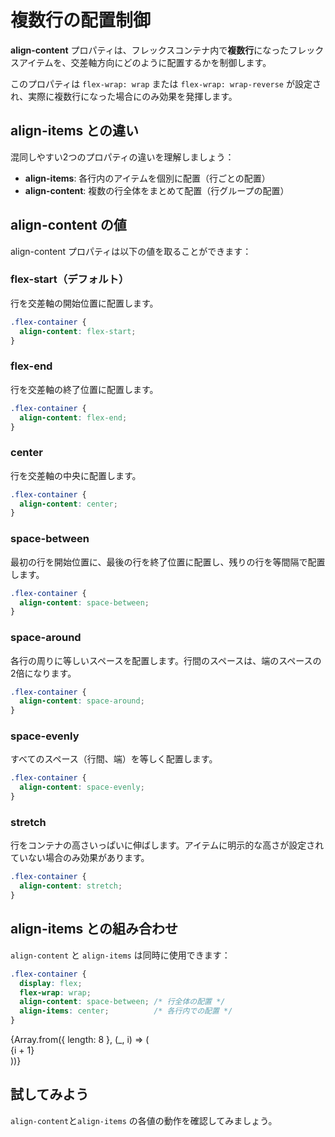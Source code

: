 
# 複数行の配置制御

**align-content** プロパティは、フレックスコンテナ内で**複数行**になったフレックスアイテムを、交差軸方向にどのように配置するかを制御します。

このプロパティは `flex-wrap: wrap` または `flex-wrap: wrap-reverse` が設定され、実際に複数行になった場合にのみ効果を発揮します。

## align-items との違い

混同しやすい2つのプロパティの違いを理解しましょう：

- **align-items**: 各行内のアイテムを個別に配置（行ごとの配置）
- **align-content**: 複数の行全体をまとめて配置（行グループの配置）

## align-content の値

align-content プロパティは以下の値を取ることができます：

### flex-start（デフォルト）

行を交差軸の開始位置に配置します。

```css title="CSS"
.flex-container {
  align-content: flex-start;
}
```

<AlignContentDemo alignContent="flex-start" interactive={false} />

### flex-end

行を交差軸の終了位置に配置します。

```css title="CSS"
.flex-container {
  align-content: flex-end;
}
```

<AlignContentDemo alignContent="flex-end" interactive={false} />

### center

行を交差軸の中央に配置します。

```css title="CSS"
.flex-container {
  align-content: center;
}
```

<AlignContentDemo alignContent="center" interactive={false} />

### space-between

最初の行を開始位置に、最後の行を終了位置に配置し、残りの行を等間隔で配置します。

```css title="CSS"
.flex-container {
  align-content: space-between;
}
```

<AlignContentDemo alignContent="space-between" interactive={false} />

### space-around

各行の周りに等しいスペースを配置します。行間のスペースは、端のスペースの2倍になります。

```css title="CSS"
.flex-container {
  align-content: space-around;
}
```

<AlignContentDemo alignContent="space-around" interactive={false} />

### space-evenly

すべてのスペース（行間、端）を等しく配置します。

```css title="CSS"
.flex-container {
  align-content: space-evenly;
}
```

<AlignContentDemo alignContent="space-evenly" interactive={false} />

### stretch

行をコンテナの高さいっぱいに伸ばします。アイテムに明示的な高さが設定されていない場合のみ効果があります。

```css title="CSS"
.flex-container {
  align-content: stretch;
}
```

<AlignContentDemo alignContent="stretch" interactive={false} />

## align-items との組み合わせ

`align-content` と `align-items` は同時に使用できます：

```css title="CSS"
.flex-container {
  display: flex;
  flex-wrap: wrap;
  align-content: space-between; /* 行全体の配置 */
  align-items: center;          /* 各行内での配置 */
}
```

<div
  style={{
    display: 'flex',
    flexWrap: 'wrap',
    alignContent: 'space-between',
    alignItems: 'center',
    width: '300px',
    height: '200px',
    border: '2px solid #333',
    borderRadius: '8px',
    padding: '10px',
    backgroundColor: '#f8f9fa',
    gap: '10px',
  }}
>
  {Array.from({ length: 8 }, (_, i) => (
    <div
      key={i}
      style={{
        width: '60px',
        height: i % 3 === 0 ? '40px' : '25px', // 異なる高さ
        backgroundColor: '#28a745',
        color: 'white',
        display: 'flex',
        alignItems: 'center',
        justifyContent: 'center',
        borderRadius: '4px',
        fontSize: '12px',
        fontWeight: 'bold',
      }}
    >
      {i + 1}
    </div>
  ))}
</div>

## 試してみよう

`align-content`と`align-items` の各値の動作を確認してみましょう。

<AlignContentDemo />